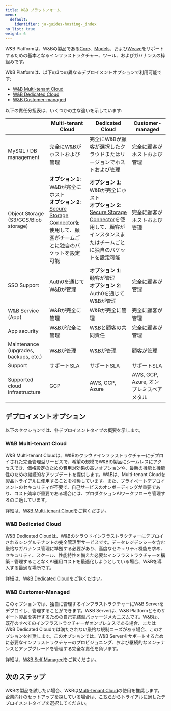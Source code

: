 ```yaml
---
title: W&B プラットフォーム
menu:
  default:
    identifier: ja-guides-hosting-_index
no_list: true
weight: 6
---
```


W&B Platformは、W&Bの製品である[Core](/ja/guides/core)、[Models](/ja/guides/models/)、および[Weave](/ja/guides/weave/)をサポートするための基本となるインフラストラクチャー、ツール、およびガバナンスの枠組みです。

W&B Platformは、以下の3つの異なるデプロイメントオプションで利用可能です:

* [W&B Multi-tenant Cloud](#wb-multi-tenant-cloud)
* [W&B Dedicated Cloud](#wb-dedicated-cloud)
* [W&B Customer-managed](#wb-customer-managed)

以下の責任分担表は、いくつかの主な違いを示しています:

|                                      | Multi-tenant Cloud                        | Dedicated Cloud                                                                 | Customer-managed |
|--------------------------------------|-------------------------------------------|---------------------------------------------------------------------------------|------------------|
| MySQL / DB management                | 完全にW&Bがホストおよび管理               | 完全にW&Bが顧客が選択したクラウドまたはリージョンでホストおよび管理             | 完全に顧客がホストおよび管理 |
| Object Storage (S3/GCS/Blob storage) | **オプション 1**: W&Bが完全にホスト<br />**オプション 2**: [Secure Storage Connector](/ja/guides/hosting/data-security/secure-storage-connector)を使用して、顧客がチームごとに独自のバケットを設定可能 | **オプション 1**: W&Bが完全にホスト<br />**オプション 2**: [Secure Storage Connector](/ja/guides/hosting/data-security/secure-storage-connector)を使用して、顧客がインスタンスまたはチームごとに独自のバケットを設定可能 | 完全に顧客がホストおよび管理 |
| SSO Support                          | Auth0を通じてW&Bが管理                   | **オプション 1**: 顧客が管理<br />**オプション 2**: Auth0を通じてW&Bが管理       | 完全に顧客が管理   |
| W&B Service (App)                    | W&Bが完全に管理                          | W&Bが完全に管理                                                                 | 完全に顧客が管理         |
| App security                         | W&Bが完全に管理                          | W&Bと顧客の共同責任                                                             | 完全に顧客が管理         |
| Maintenance (upgrades, backups, etc.)| W&Bが管理                               | W&Bが管理                                                                      | 顧客が管理 |
| Support                              | サポートSLA                             | サポートSLA                                                                     | サポートSLA |
| Supported cloud infrastructure       | GCP                                     | AWS, GCP, Azure                                                                | AWS, GCP, Azure, オンプレミスベアメタル |

## デプロイメントオプション
以下のセクションでは、各デプロイメントタイプの概要を示します。

### W&B Multi-tenant Cloud
W&B Multi-tenant Cloudは、W&Bのクラウドインフラストラクチャーにデプロイされた完全管理型サービスで、希望の規模でW&Bの製品にシームレスにアクセスでき、価格設定のための費用対効果の高いオプションや、最新の機能と機能性のための継続的なアップデートを提供します。W&Bは、Multi-tenant Cloudを製品トライアルに使用することを推奨しています。また、プライベートデプロイメントのセキュリティが不要で、自己サービスのオンボーディングが重要であり、コスト効率が重要である場合には、プロダクションAIワークフローを管理するのに適しています。

詳細は、[W&B Multi-tenant Cloud](/ja/./hosting-options/saas_cloud)をご覧ください。

### W&B Dedicated Cloud
W&B Dedicated Cloudは、W&Bのクラウドインフラストラクチャーにデプロイされるシングルテナントの完全管理型サービスです。データレジデンシーを含む厳格なガバナンス管理に準拠する必要があり、高度なセキュリティ機能を求め、セキュリティ、スケール、性能特性を備えた必要なインフラストラクチャーを構築・管理することなくAI運用コストを最適化しようとしている場合、W&Bを導入する最適な場所です。

詳細は、[W&B Dedicated Cloud](/ja/guides/hosting/hosting-options/dedicated_cloud/)をご覧ください。

### W&B Customer-Managed
このオプションでは、独自に管理するインフラストラクチャーにW&B Serverをデプロイし、管理することができます。W&B Serverは、W&B Platformとそのサポート製品を実行するための自己完結型パッケージメカニズムです。W&Bは、既存のすべてのインフラストラクチャーがオンプレミスである場合、またはW&B Dedicated Cloudでは満たされない厳格な規制ニーズがある場合、このオプションを推奨します。このオプションでは、W&B Serverをサポートするために必要なインフラストラクチャーのプロビジョニング、および継続的なメンテナンスとアップグレードを管理する完全な責任を負います。

詳細は、[W&B Self Managed](/ja/guides/hosting/hosting-options/self-managed/)をご覧ください。

## 次のステップ

W&Bの製品を試したい場合、W&Bは[Multi-tenant Cloud](https://wandb.ai/home)の使用を推奨します。企業向けのセットアップを探している場合は、[こちら](https://wandb.ai/site/enterprise-trial)からトライアルに適したデプロイメントタイプを選択してください。